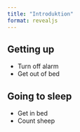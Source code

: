 ---
title: "Introduktion"
format: revealjs
---

## Getting up

- Turn off alarm
- Get out of bed

## Going to sleep

- Get in bed
- Count sheep